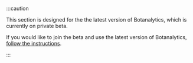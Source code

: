 :::caution 

This section is designed for  the the latest version of Botanalytics, which is currently on private beta. 

If you would like to join the beta and use the latest version of Botanalytics, [follow the instructions](beta).

:::
